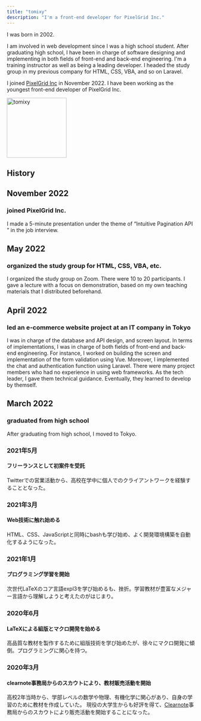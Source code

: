 ```yaml
---
title: "tomixy"
description: "I'm a front-end developer for PixelGrid Inc."
---
```



<Prose>

I was born in 2002.

I am involved in web development since I was a high school student.
After graduating high school, I have been in charge of software designing and implementing in both fields of front-end and back-end engineering.
I'm a training instructor as well as being a leading developer.
I headed the study group in my previous company for HTML, CSS, VBA, and so on Laravel.

I joined [PixelGrid Inc](https://www.pxgrid.com/) in November 2022.
I have been working as the youngest front-end developer of PixelGrid Inc.

<div class="author">
  <img class="rounded-full" width="160" src="/tomixyz-biography/images/profiles/pastel-tomixy_op.png" title="tomixy" />
</div>

## History

## November 2022

### joined PixelGrid Inc.

I made a 5-minute presentation under the theme of “Intuitive Pagination API ” in the job interview.

## May 2022

### organized the study group for HTML, CSS, VBA, etc.

I organized the study group on Zoom. There were 10 to 20 participants.
I gave a lecture with a focus on demonstration, based on my own teaching materials that I distributed beforehand.

## April 2022

### led an e-commerce website project at an IT company in Tokyo

I was in charge of the database and API design, and screen layout.
In terms of implementations, I was in charge of both fields of front-end and back-end engineering. For instance, I worked on building the screen and implementation of the form validation using Vue. Moreover, I implemented the chat and authentication function using Laravel.
There were many project members who had no experience in using web frameworks. As the tech leader, I gave them technical guidance. Eventually, they learned to develop by themself.

## March 2022

### graduated from high school

After graduating from high school, I moved to Tokyo.

### 2021年5月

#### フリーランスとして初案件を受託

Twitterでの営業活動から、高校在学中に個人でのクライアントワークを経験することとなった。

### 2021年3月

#### Web技術に触れ始める

HTML、CSS、JavaScriptと同時にbashも学び始め、よく開発環境構築を自動化するようになった。

### 2021年1月

#### プログラミング学習を開始

次世代LaTeXのコア言語expl3を学び始めるも、挫折。学習教材が豊富なメジャー言語から理解しようと考えたのがはじまり。

### 2020年6月

#### LaTeXによる組版とマクロ開発を始める

高品質な教材を製作するために組版技術を学び始めたが、徐々にマクロ開発に傾倒。プログラミングに関心を持つ。

### 2020年3月

#### clearnote事務局からのスカウトにより、教材販売活動を開始

高校2年当時から、学部レベルの数学や物理、有機化学に関心があり、自身の学習のために教材を作成していた。
現役の大学生からも好評を得て、[Clearnote](https://www.clearnotebooks.com/ja/authors/2541851)事務局からのスカウトにより販売活動を開始することになった。

</Prose>
